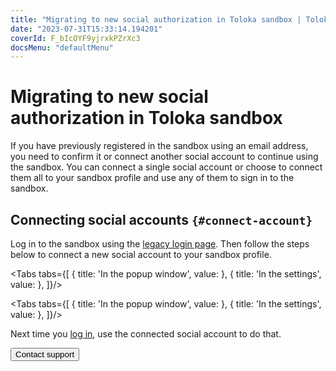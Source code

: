 ```yaml
---
title: "Migrating to new social authorization in Toloka sandbox | Toloka documentation"
date: "2023-07-31T15:33:14.194201"
coverId: F_bIcOYF9yjrxkPZrXc3
docsMenu: "defaultMenu"
---
```



# Migrating to new social authorization in Toloka sandbox

If you have previously registered in the sandbox using an email address, you need to confirm it or connect another social account to continue using the sandbox. You can connect a single social account or choose to connect them all to your sandbox profile and use any of them to sign in to the sandbox.

## Connecting social accounts `{#connect-account}`

Log in to the sandbox using the [legacy login page](https://sandbox.toloka.yandex.com/). Then follow the steps below to connect a new social account to your sandbox profile.

<Tabs tabs={[
  { title: 'In the popup window', value: <MigrateNewAuthSandboxList1/> },
  { title: 'In the settings', value: <MigrateNewAuthSandboxList2/> },
]}/>

<Cut title="For former Yandex ID clients">

<Tabs tabs={[
  { title: 'In the popup window', value: <MigrateNewAuthSandboxList3/> },
  { title: 'In the settings', value: <MigrateNewAuthSandboxList4/> },
]}/>

</Cut>

Next time you [log in](https://we.sandbox.toloka.ai/auth?role=TOLOKER), use the connected social account to do that.

<RegisterSocialAccountIssues/>

<Button themeColor="light" view="default" size="l" type="link" url="/docs/guide/troubleshooting/support?form-source=guide-migrate-new-auth-sandbox">Contact support</Button>